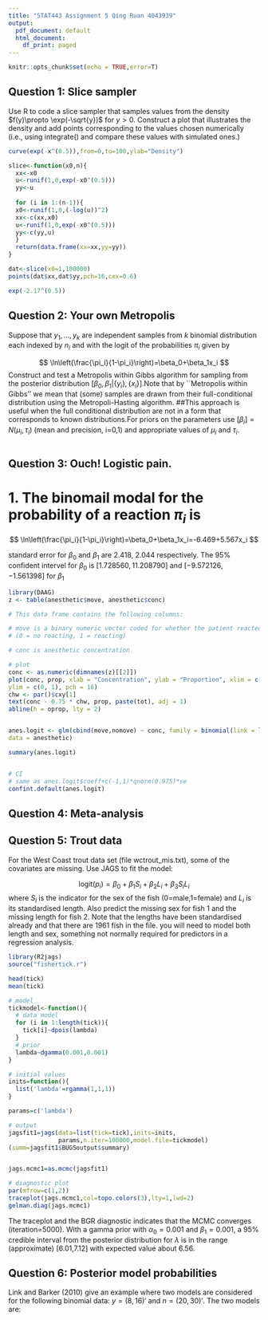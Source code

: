 ```yaml
---
title: "STAT443 Assignment 5 Qing Ruan 4043939"
output:
  pdf_document: default
  html_document:
    df_print: paged
---
```


```r
knitr::opts_chunk$set(echo = TRUE,error=T) 
```


## Question 1: Slice sampler
Use R to code a slice sampler that samples values from the density $f(y)\propto \exp(-\sqrt{y})$ for $y>0$. Construct a plot that illustrates the density and add points corresponding to the values chosen numerically (i.e., using integrate() and compare these values with simulated ones.) 

```r
curve(exp(-x^(0.5)),from=0,to=100,ylab="Density")

slice<-function(x0,n){
  xx<-x0
  u<-runif(1,0,exp(-x0^(0.5)))
  yy<-u
  
  for (i in 1:(n-1)){
  x0<-runif(1,0,(-log(u))^2)
  xx<-c(xx,x0)
  u<-runif(1,0,exp(-x0^(0.5)))
  yy<-c(yy,u)
  }
  return(data.frame(xx=xx,yy=yy))
}

dat<-slice(x0=1,100000)
points(dat$xx,dat$yy,pch=16,cex=0.6)

exp(-2.17^(0.5))

```




## Question 2: Your own Metropolis
Suppose that $y_1,...,y_k$ are independent samples from $k$ binomial distribution each indexed by $n_i$ and with the logit of the probabilities $\pi_i$ given by

$$
\ln\left(\frac{\pi_i}{1-\pi_i}\right)=\beta_0+\beta_1x_i
$$
Construct and test a Metropolis within Gibbs algorithm for sampling from the posterior distribution $[\beta_0,\beta_1|\{y_i\},\{x_i\}]$.Note that by ``Metropolis within Gibbs'' we mean that (some) samples are drawn from their full-conditional distribution using the Metropoli-Hasting algorithm. ##This approach is useful when the full conditional distribution are not in a form that corresponds to known distributions.For priors on the parameters use $[\beta_i]=N(\mu_i,\tau_i)$ (mean and precision, i=0,1) and appropriate values of $\mu_i$ and $\tau_i$.
```r

```


                          
## Question 3: Ouch! Logistic pain.

# 1. The binomail modal for the probability of a reaction $\pi_i$ is 

$$
\ln\left(\frac{\pi_i}{1-\pi_i}\right)=\beta_0+\beta_1x_i=-6.469+5.567x_i
$$
                          
standard error for $\beta_0$ and $\beta_1$ are 2.418, 2.044 respectively. The 95\% confident intervel for $\beta_0$ is $[1.728560,11.208790]$ and $[-9.572126 ,-1.561398]$ for $\beta_1$
                          

```r
library(DAAG)
z <- table(anesthetic$move, anesthetic$conc)

# This data frame contains the following columns:

# move is a binary numeric vector coded for whether the patient reacted 
# (0 = no reacting, 1 = reacting)

# conc is anesthetic concentration

# plot
conc <- as.numeric(dimnames(z)[[2]])
plot(conc, prop, xlab = "Concentration", ylab = "Proportion", xlim = c(.5,2.5),
ylim = c(0, 1), pch = 16)
chw <- par()$cxy[1]
text(conc - 0.75 * chw, prop, paste(tot), adj = 1)
abline(h = oprop, lty = 2)


anes.logit <- glm(cbind(move,nomove) ~ conc, family = binomial(link = logit),
data = anesthetic)

summary(anes.logit)


# CI
# same as anes.logit$coeff+c(-1,1)*qnorm(0.975)*se
confint.default(anes.logit)                              

```




## Question 4: Meta-analysis


## Question 5: Trout data
For the West Coast trout data set (file wctrout_mis.txt), some of the covariates are missing. Use JAGS to fit the model:

$$
\text{logit}(p_i)=\beta_0+\beta_1S_i+\beta_2L_i+\beta_3S_iL_i
$$
where $S_i$ is the indicator for the sex of the fish (0=male,1=female) and $L_i$ is its standardised length. Also predict the missing sex for fish 1 and the missing length for fish 2. Note that the lengths have been standardised already and that there are 1961 fish in the file. \textbf{Hint} you will need to model both length and sex, something not normally required for predictors in a regression analysis.


```r
library(R2jags)
source("fishertick.r")
```

```r
head(tick)
mean(tick)

# model
tickmodel<-function(){
  # data model 
  for (i in 1:length(tick)){
    tick[i]~dpois(lambda)
  }
  # prior 
  lambda~dgamma(0.001,0.001)
}

# initial values 
inits=function(){
  list('lambda'=rgamma(1,1,1))
}

params=c('lambda')

# output
jagsfit1=jags(data=list(tick=tick),inits=inits,
              params,n.iter=100000,model.file=tickmodel)
(summ=jagsfit1$BUGSoutput$summary)


jags.mcmc1=as.mcmc(jagsfit1)

# diagnostic plot
par(mfrow=c(1,2))
traceplot(jags.mcmc1,col=topo.colors(3),lty=1,lwd=2)
gelman.diag(jags.mcmc1)
```

The traceplot and the BGR diagnostic indicates that the MCMC converges (iteration=5000). With a gamma prior with $\alpha_0=0.001$ and $\beta_1=0.001$, a 95% credible interval from the posterior distribution for $\lambda$ is in the range (approximate) [6.01,7.12] with expected value about 6.56.


## Question 6: Posterior model probabilities
Link and Barker (2010) give an example where two models are considered for the following binomial data: $y=(8,16)'$ and $n=(20,30)'$. The two models are:


